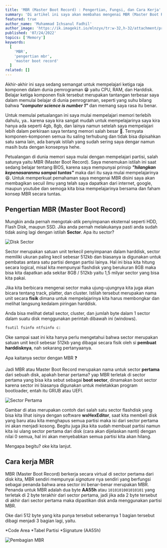 ---
title: 'MBR (Master Boot Record) : Pengertian, Fungsi, dan Cara Kerja'
summary: 'Di artikel ini saya akan membahas mengenai MBR (Master Boot Record) : Pengertian, Fungsi, dan Cara Kerja.'
featured: true
author_name: 'Muhammad Ichsanul Fadhil'
author_image: 'https://ik.imagekit.io/mlnzyx/tr:w-32,h-32/attachment/profile.webp'
published: '07/24/2022'
topics: ['Memory']
keywords:
  [
    'MBR',
    'pengertian mbr',
    'master boot record'
  ]
related: []
---

Akhir-akhir ini saya sedang semangat untuk mempelajari ketiga raja komponen dalam dunia pemrograman 😁 yaitu CPU, RAM, dan Harddisk. Belajar ketiga komponen fisik tersebut merupakan tantangan terbesar saya dalam memulai belajar di dunia pemrograman, seperti yang suhu bilang bahwa ***"computer science is number 1"*** dan memang saya rasa itu benar.

Untuk memulai petualangan ini saya mulai mempelajari memori terlebih dahulu, ya.. karena saya kira sangat mudah untuk mempelajarinya saya kira hanya ada seperti 4gb, 8gb, dan lainya namun setelah saya mempelajari lebih dalam perkiraan saya tentang memori salah besar 🥲. Ternyata komponen-komponen semua itu saling terhubung dan tidak bisa dipisahkan satu sama lain, ada banyak istilah yang sudah sering saya dengar namun masih buta dengan konsepnya hehe.

Petualangan di dunia memori saya mulai dengan mempelajari partisi, salah satunya yaitu MBR (Master Boot Record). Saya menemukan istilah ini saat sedang belajar tentang BIOS, karena saya mempunyai prinsip ***"hilangkan kepenasaranmu sampai tuntas"*** maka dari itu saya mulai mempelajarinya 😆. Untuk memperkuat pemahaman saya mengenai MBR disini saya akan membagikan secuil ilmu yang telah saya dapatkan dari internet, google, maupun youtube dan semoga kita bisa mempelajarinya bersama dan faham konsep MBR secara tuntas.

## Pengertian MBR (Master Boot Record)

Mungkin anda pernah mengotak-atik penyimpanan eksternal seperti HDD, Flash Disk, maupun SSD. Jika anda pernah melakukanya pasti anda sudah tidak asing lagi dengan istilah **Sector**. Apa itu sector?

![Disk Sector](https://ik.imagekit.io/uvma3bkbp/Proyek_Baru_rlY9BpZHt.png?ik-sdk-version=javascript-1.4.3&updatedAt=1658722224720 'Disk Sector')

Sector merupakan satuan unit terkecil penyimpanan dalam harddisk, sector memiliki ukuran paling kecil sebesar 512kb dan biasanya ia digunakan untuk pembatas antara satu partisi dengan partisi lainya. Hal ini bisa kita hitung secara logical, misal kita mempunyai flashdisk yang berukuran 8GB maka bisa kita dapatkan ada sekitar 8GB / 512kb yaitu 1,5 milyar sector yang bisa kita pakai.

Jika kita berbicara mengenai sector maka ujung-ujungnya kita juga akan bicara tentang track, platter, dan cluster. Istilah tersebut merupakan nama unit secara **fisik** dimana untuk mempelajarinya kita harus membongkar dan melihat langsung kedalam piringan harddisk.

Anda bisa melihat detail sector, cluster, dan jumlah byte dalam 1 sector dalam suatu disk menggunakan perintah dibawah ini (windows).

```bash
fsutil fsinfo ntfsinfo c:
```

Oke sampai saat ini kita hanya perlu mengetahui bahwa sector merupakan satuan unit kecil sebesar 512kb yang dibagai secara fisik oleh si **pembuat harddisknya**, nah sekarang pertanyaanya. 

Apa kaitanya sector dengan MBR ❓

Jadi MBR atau Master Boot Record merupakan nama untuk sector **pertama** dari sebuah disk, apakah benar pertama? yap MBR terletak di sector pertama yang bisa kita sebut sebagai **boot sector**, dinamakan boot sector karena sector ini biasanya digunakan untuk meletakkan program bootloader, entah itu GRUB atau UEFI. 

![Sector Pertama](https://ik.imagekit.io/uvma3bkbp/hex-editor_Ae4zZTr0u.jpg?ik-sdk-version=javascript-1.4.3&updatedAt=1658723645670 'Sector Pertama')

Gambar di atas merupakan contoh dari salah satu sector flashdisk yang bisa kita lihat isinya dengan software **wxHexEditor**, saat kita membeli disk yang baru atau kita menghapus semua partisi maka isi dari sector pertama ini akan menjadi kosong. Begitu juga jika kita sudah membuat partisi namun kita isi ulang sector pertama dari disk (cara akan dijelaskan nanti) dengan nilai 0 semua, hal ini akan menyebabkan semua partisi kita akan hilang.

Mengapa begitu? oke kita lanjut.

## Cara kerja MBR

MBR (Master Boot Record) berkerja secara virtual di sector pertama dari disk kita, MBR sendiri mempunyai *signature* nya sendiri yang berfungsi sebagai penanda bahwa area sector ini benar-benar merupakan MBR. Penanda untuk MBR adalah dua byte **AA55h** atau `1010101001010101` yang terletak di 2 byte terakhir dari sector pertama, jadi jika ada 2 byte tersebut di akhir dari sector pertama maka dipastikan disk anda menggunakan partisi MBR.

Oke dari 512 byte yang kita punya tersebut sebenarnya 1 bagian tersebut dibagi menjadi 3 bagian lagi, yaitu.

*Code Area
*Tabel Partisi
*Signature (AA55h)

![Pembagian MBR](https://ik.imagekit.io/uvma3bkbp/Capture_TXtwcK3e2.PNG?ik-sdk-version=javascript-1.4.3&updatedAt=1658727652624 'Pembagian MBR')









